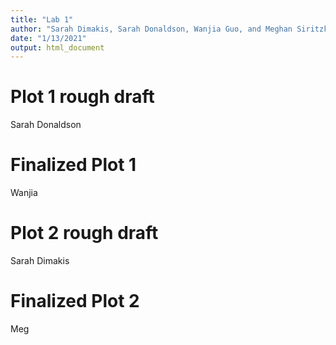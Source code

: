 ```yaml
---
title: "Lab 1"
author: "Sarah Dimakis, Sarah Donaldson, Wanjia Guo, and Meghan Siritzky"
date: "1/13/2021"
output: html_document
---
```


# Plot 1 rough draft

Sarah Donaldson


# Finalized Plot 1

Wanjia

# Plot 2 rough draft

Sarah Dimakis

# Finalized Plot 2

Meg